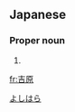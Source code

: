 ==Japanese==
{{ja-kanjitab|吉|原}}

===Proper noun===
{{ja-pos|proper|よしはら}}

# {{surname|lang=ja}}

[[Category:Japanese surnames|よしはら]]

[[fr:吉原]]
